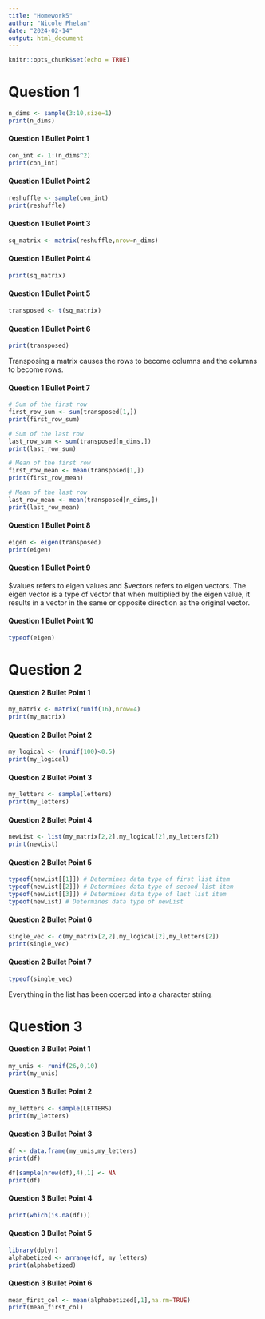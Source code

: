 ```yaml
---
title: "Homework5"
author: "Nicole Phelan"
date: "2024-02-14"
output: html_document
---
```


```r
knitr::opts_chunk$set(echo = TRUE)
```

# Question 1

```r

n_dims <- sample(3:10,size=1)
print(n_dims)

```

#### Question 1 Bullet Point 1

```r

con_int <- 1:(n_dims^2)
print(con_int)

```

#### Question 1 Bullet Point 2

```r

reshuffle <- sample(con_int)
print(reshuffle)

```

#### Question 1 Bullet Point 3

```r

sq_matrix <- matrix(reshuffle,nrow=n_dims)

```

#### Question 1 Bullet Point 4

```r

print(sq_matrix)

```

#### Question 1 Bullet Point 5

```r

transposed <- t(sq_matrix)

```

#### Question 1 Bullet Point 6

```r

print(transposed)

```

Transposing a matrix causes the rows to become columns and the columns to become rows.

#### Question 1 Bullet Point 7

```r

# Sum of the first row
first_row_sum <- sum(transposed[1,])
print(first_row_sum)

# Sum of the last row
last_row_sum <- sum(transposed[n_dims,])
print(last_row_sum)

# Mean of the first row
first_row_mean <- mean(transposed[1,])
print(first_row_mean)

# Mean of the last row
last_row_mean <- mean(transposed[n_dims,])
print(last_row_mean)

```

#### Question 1 Bullet Point 8

```r

eigen <- eigen(transposed)
print(eigen)

```

#### Question 1 Bullet Point 9

\$values refers to eigen values and $vectors refers to eigen vectors. The eigen vector is a type of vector that when multiplied by the eigen value, it results in a vector in the same or opposite direction as the original vector.

#### Question 1 Bullet Point 10

```r

typeof(eigen)

```

# Question 2

#### Question 2 Bullet Point 1

```r

my_matrix <- matrix(runif(16),nrow=4)
print(my_matrix)

```

#### Question 2 Bullet Point 2

```r

my_logical <- (runif(100)<0.5)
print(my_logical)

```

#### Question 2 Bullet Point 3

```r

my_letters <- sample(letters)
print(my_letters)

```

#### Question 2 Bullet Point 4

```r

newList <- list(my_matrix[2,2],my_logical[2],my_letters[2])
print(newList)

```

#### Question 2 Bullet Point 5

```r

typeof(newList[[1]]) # Determines data type of first list item
typeof(newList[[2]]) # Determines data type of second list item
typeof(newList[[3]]) # Determines data type of last list item
typeof(newList) # Determines data type of newList

```

#### Question 2 Bullet Point 6

```r

single_vec <- c(my_matrix[2,2],my_logical[2],my_letters[2])
print(single_vec)

```

#### Question 2 Bullet Point 7

```r

typeof(single_vec)

```

Everything in the list has been coerced into a character string.

# Question 3

#### Question 3 Bullet Point 1

```r

my_unis <- runif(26,0,10)
print(my_unis)

```

#### Question 3 Bullet Point 2

```r

my_letters <- sample(LETTERS)
print(my_letters)

```

#### Question 3 Bullet Point 3

```r

df <- data.frame(my_unis,my_letters)
print(df)

df[sample(nrow(df),4),1] <- NA
print(df)

```


#### Question 3 Bullet Point 4

```r

print(which(is.na(df)))

```

#### Question 3 Bullet Point 5

```r

library(dplyr)
alphabetized <- arrange(df, my_letters)
print(alphabetized)

```

#### Question 3 Bullet Point 6

```r

mean_first_col <- mean(alphabetized[,1],na.rm=TRUE)
print(mean_first_col)

```